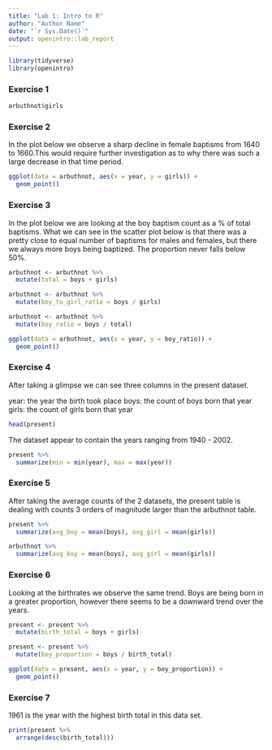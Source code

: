 ```yaml
---
title: "Lab 1: Intro to R"
author: "Author Name"
date: "`r Sys.Date()`"
output: openintro::lab_report
---
```


```r
library(tidyverse)
library(openintro)
```

### Exercise 1

```r
arbuthnot$girls
```


### Exercise 2

In the plot below we observe a sharp decline in female baptisms from 1640 to 1660.This would require further investigation as to why there was such a large decrease in that time period.

```r
ggplot(data = arbuthnot, aes(x = year, y = girls)) + 
  geom_point()
```


### Exercise 3

In the plot below we are looking at the boy baptism count as a % of total baptisms. What we can see in the scatter plot below is that there was a pretty close to equal number of baptisms for males and females, but there we always more boys being baptized. The proportion never falls below 50%.

```r
arbuthnot <- arbuthnot %>%
  mutate(total = boys + girls)

arbuthnot <- arbuthnot %>%
  mutate(boy_to_girl_ratio = boys / girls)

arbuthnot <- arbuthnot %>%
  mutate(boy_ratio = boys / total)

ggplot(data = arbuthnot, aes(x = year, y = boy_ratio)) + 
  geom_point()
```


### Exercise 4

After taking a glimpse we can see three columns in the present dataset.

year: the year the birth took place
boys: the count of boys born that year
girls: the count of girls born that year

```r
head(present)
```
The dataset appear to contain the years ranging from 1940 - 2002.

```r
present %>%
  summarize(min = min(year), max = max(year))
```


### Exercise 5

After taking the average counts of the 2 datasets, the present table is dealing with counts 3 orders of magnitude larger than the arbuthnot table.

```r
present %>%
  summarize(avg_boy = mean(boys), avg_girl = mean(girls))
```
```r
arbuthnot %>%
  summarize(avg_boy = mean(boys), avg_girl = mean(girls))
```

### Exercise 6

Looking at the birthrates we observe the same trend. Boys are being born in a greater proportion, however there seems to be a downward trend over the years.

```r
present <- present %>%
  mutate(birth_total = boys + girls)

present <- present %>%
  mutate(boy_proportion = boys / birth_total)

ggplot(data = present, aes(x = year, y = boy_proportion)) + 
  geom_point()
```


### Exercise 7

1961 is the year with the highest birth total in this data set.

```r
print(present %>%
  arrange(desc(birth_total)))
```

